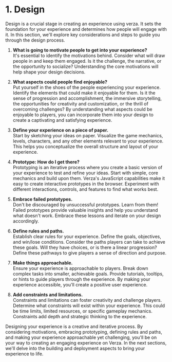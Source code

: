 # 1. Design

Design is a crucial stage in creating an experience using verza. It sets the foundation for your experience and determines how people will engage with it. In this section, we'll explore key considerations and steps to guide you through the design process.

1. **What is going to motivate people to get into your experience?**<br />
   It's essential to identify the motivations behind. Consider what will draw people in and keep them engaged. Is it the challenge, the narrative, or the opportunity to socialize? Understanding the core motivations will help shape your design decisions.

2. **What aspects could people find enjoyable?**<br />
   Put yourself in the shoes of the people experiencing your experience. Identify the elements that could make it enjoyable for them. Is it the sense of progression and accomplishment, the immersive storytelling, the opportunities for creativity and customization, or the thrill of overcoming challenges? By understanding what aspects could be enjoyable to players, you can incorporate them into your design to create a captivating and satisfying experience.

3. **Define your experience on a piece of paper.**<br />
   Start by sketching your ideas on paper. Visualize the game mechanics, levels, characters, and any other elements relevant to your experience. This helps you conceptualize the overall structure and layout of your experience.

4. **Prototype: How do I get there?**<br />
   Prototyping is an iterative process where you create a basic version of your experience to test and refine your ideas. Start with simple, core mechanics and build upon them. Verza's JavaScript capabilities make it easy to create interactive prototypes in the browser. Experiment with different interactions, controls, and features to find what works best.

5. **Embrace failed prototypes.**<br />
   Don't be discouraged by unsuccessful prototypes. Learn from them! Failed prototypes provide valuable insights and help you understand what doesn't work. Embrace these lessons and iterate on your design accordingly.

6. **Define rules and paths.**<br />
   Establish clear rules for your experience. Define the goals, objectives, and win/lose conditions. Consider the paths players can take to achieve these goals. Will they have choices, or is there a linear progression? Define these pathways to give players a sense of direction and purpose.

7. **Make things approachable.**<br />
   Ensure your experience is approachable to players. Break down complex tasks into smaller, achievable goals. Provide tutorials, tooltips, or hints to guide players through the experience. By making your experience accessible, you'll create a positive user experience.

8. **Add constraints and limitations.**<br />
   Constraints and limitations can foster creativity and challenge players. Determine what constraints will exist within your experience. This could be time limits, limited resources, or specific gameplay mechanics. Constraints add depth and strategic thinking to the experience.

Designing your experience is a creative and iterative process. By considering motivations, embracing prototyping, defining rules and paths, and making your experience approachable yet challenging, you'll be on your way to creating an engaging experience on Verza. In the next sections, we'll delve into the building and deployment aspects to bring your experience to life.

